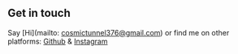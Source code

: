 ## Get in touch

Say [Hi](mailto: cosmictunnel376@gmail.com) or find me on other platforms: [Github](https://github.com/codeit13) & [Instagram](https://www.instagram.com/astropsumit/)
